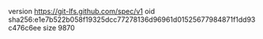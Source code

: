 version https://git-lfs.github.com/spec/v1
oid sha256:e1e7b522b058f19325dcc77278136d96961d01525677984871f1dd93c476c6ee
size 9870
